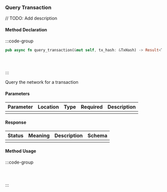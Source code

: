 ### Query Transaction

// TODO: Add description

#### Method Declaration

:::code-group

```rust [Rust]
pub async fn query_transaction(&mut self, tx_hash: &TxHash) -> Result<Tx, Error>
```

```python [Python]

```

```typescript [TypeScript]

```

```url [API]
```

:::

Query the network for a transaction

#### Parameters

| Parameter | Location | Type  | Required | Description |
| --------- | -------- | ----- | -------- | ----------- |
|           |          |       |          |             |

#### Response

| Status | Meaning | Description | Schema |
| ------ | ------- | ----------- | ------ |
|        |         |             |        |

#### Method Usage

:::code-group

```rust [Rust]
```

```python [Python]

```

```typescript [TypeScript]

```

:::
